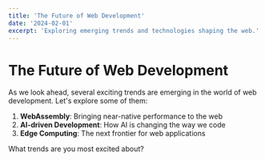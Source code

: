```yaml
---
title: 'The Future of Web Development'
date: '2024-02-01'
excerpt: 'Exploring emerging trends and technologies shaping the web.'
---
```


# The Future of Web Development

As we look ahead, several exciting trends are emerging in the world of web development. Let's explore some of them:

1. **WebAssembly**: Bringing near-native performance to the web
2. **AI-driven Development**: How AI is changing the way we code
3. **Edge Computing**: The next frontier for web applications

What trends are you most excited about?

